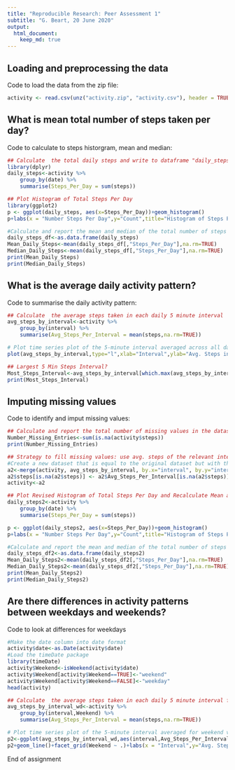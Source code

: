 ```yaml
---
title: "Reproducible Research: Peer Assessment 1"
subtitle: "G. Beart, 20 June 2020"
output: 
  html_document:
    keep_md: true
---
```



## Loading and preprocessing the data
Code to load the data from the zip file:
```r
activity <- read.csv(unz("activity.zip", "activity.csv"), header = TRUE,sep = ",")

```


## What is mean total number of steps taken per day?
Code to calculate to steps historgram, mean and median:
```r
## Calculate  the total daily steps and write to dataframe "daily_steps"
library(dplyr)
daily_steps<-activity %>%
    group_by(date) %>%
    summarise(Steps_Per_Day = sum(steps))

## Plot Histogram of Total Steps Per Day
library(ggplot2)
p <- ggplot(daily_steps, aes(x=Steps_Per_Day))+geom_histogram()
p+labs(x = "Number Steps Per Day",y="Count",title="Histogram of Steps Per Day")

#Calculate and report the mean and median of the total number of steps taken per day
daily_steps_df<-as.data.frame(daily_steps)
Mean_Daily_Steps<-mean(daily_steps_df[,"Steps_Per_Day"],na.rm=TRUE)
Median_Daily_Steps<-mean(daily_steps_df[,"Steps_Per_Day"],na.rm=TRUE)
print(Mean_Daily_Steps)
print(Median_Daily_Steps)

```

## What is the average daily activity pattern?
Code to summarise the daily activity pattern:
```r
## Calculate  the average steps taken in each daily 5 minute interval
avg_steps_by_interval<-activity %>%
    group_by(interval) %>%
    summarise(Avg_Steps_Per_Interval = mean(steps,na.rm=TRUE))

# Plot time series plot of the 5-minute interval averaged across all days
plot(avg_steps_by_interval,type="l",xlab="Interval",ylab="Avg. Steps in Interval Across All Days",main="Avg. Steps Per 5 Min Interval")

## Largest 5 Min Steps Interval?
Most_Steps_Interval<-avg_steps_by_interval[which.max(avg_steps_by_interval$Avg_Steps_Per_Interval),]
print(Most_Steps_Interval)

```

## Imputing missing values
Code to identify and imput missing values:
```r
## Calculate and report the total number of missing values in the dataset
Number_Missing_Entries<-sum(is.na(activity$steps))
print(Number_Missing_Entries)

## Strategy to fill missing values: use avg. steps of the relevant interval
#Create a new dataset that is equal to the original dataset but with the missing data filled in.
a2<-merge(activity, avg_steps_by_interval, by.x="interval", by.y="interval")
a2$steps[is.na(a2$steps)] <- a2$Avg_Steps_Per_Interval[is.na(a2$steps)]
activity<-a2

## Plot Revised Histogram of Total Steps Per Day and Recalculate Mean and Median
daily_steps2<-activity %>%
    group_by(date) %>%
    summarise(Steps_Per_Day = sum(steps))

p <- ggplot(daily_steps2, aes(x=Steps_Per_Day))+geom_histogram()
p+labs(x = "Number Steps Per Day",y="Count",title="Histogram of Steps Per Day")

#Calculate and report the mean and median of the total number of steps taken per day
daily_steps_df2<-as.data.frame(daily_steps2)
Mean_Daily_Steps2<-mean(daily_steps_df2[,"Steps_Per_Day"],na.rm=TRUE)
Median_Daily_Steps2<-mean(daily_steps_df2[,"Steps_Per_Day"],na.rm=TRUE)
print(Mean_Daily_Steps2)
print(Median_Daily_Steps2)

```


## Are there differences in activity patterns between weekdays and weekends?
Code to look at differences for weekdays
```r
#Make the date column into date format
activity$date<-as.Date(activity$date)
#Load the timeDate package
library(timeDate)
activity$Weekend<-isWeekend(activity$date)
activity$Weekend[activity$Weekend==TRUE]<-"weekend"
activity$Weekend[activity$Weekend==FALSE]<-"weekday"
head(activity)

## Calculate  the average steps taken in each daily 5 minute interval for weekend vs. weekday
avg_steps_by_interval_wd<-activity %>%
    group_by(interval,Weekend) %>%
    summarise(Avg_Steps_Per_Interval = mean(steps,na.rm=TRUE))

# Plot time series plot of the 5-minute interval averaged for weekend vs. weekday
p2<-ggplot(avg_steps_by_interval_wd,aes(interval,Avg_Steps_Per_Interval))
p2+geom_line()+facet_grid(Weekend ~ .)+labs(x = "Interval",y="Avg. Steps per Interval",title="Average Steps Per Interval for Weekends vs. Weekdays")+theme(strip.background = element_rect(color="black", fill="light blue", size=0.5, linetype="solid"))
```

End of assignment